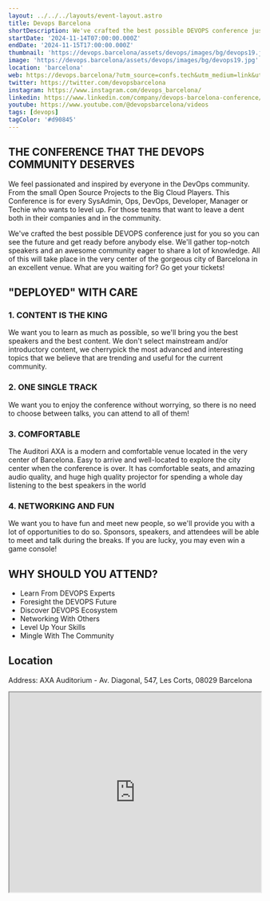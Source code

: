 ```yaml
---
layout: ../../../layouts/event-layout.astro
title: Devops Barcelona
shortDescription: We've crafted the best possible DEVOPS conference just for you so you can see the future and get ready before anybody else. We'll gather top-notch speakers and an awesome community eager to share a lot of knowledge. All of this will take place in the very center of the gorgeous city of Barcelona in an excellent venue. What are you waiting for? Go get your tickets!
startDate: '2024-11-14T07:00:00.000Z'
endDate: '2024-11-15T17:00:00.000Z'
thumbnail: 'https://devops.barcelona/assets/devops/images/bg/devops19.jpg'
image: 'https://devops.barcelona/assets/devops/images/bg/devops19.jpg'
location: 'barcelona'
web: https://devops.barcelona/?utm_source=confs.tech&utm_medium=link&utm_campaign=devops-barcelona-2024&utm_id=devops-barcelona-2024
twitter: https://twitter.com/devopsbarcelona
instagram: https://www.instagram.com/devops_barcelona/
linkedin: https://www.linkedin.com/company/devops-barcelona-conference/
youtube: https://www.youtube.com/@devopsbarcelona/videos
tags: [devops]
tagColor: '#d90845'
---
```


## THE CONFERENCE THAT THE DEVOPS COMMUNITY DESERVES

We feel passionated and inspired by everyone in the DevOps community. From the small Open Source Projects to the Big Cloud Players. This Conference is for every SysAdmin, Ops, DevOps, Developer, Manager or Techie who wants to level up. For those teams that want to leave a dent both in their companies and in the community.

We've crafted the best possible DEVOPS conference just for you so you can see the future and get ready before anybody else. We'll gather top-notch speakers and an awesome community eager to share a lot of knowledge. All of this will take place in the very center of the gorgeous city of Barcelona in an excellent venue. What are you waiting for? Go get your tickets!

## "DEPLOYED" WITH CARE

### 1. CONTENT IS THE KING

We want you to learn as much as possible, so we'll bring you the best speakers and the best content. We don't select mainstream and/or introductory content, we cherrypick the most advanced and interesting topics that we believe that are trending and useful for the current community.

### 2. ONE SINGLE TRACK

We want you to enjoy the conference without worrying, so there is no need to choose between talks, you can attend to all of them!

### 3. COMFORTABLE

The Auditori AXA is a modern and comfortable venue located in the very center of Barcelona. Easy to arrive and well-located to explore the city center when the conference is over. It has comfortable seats, and amazing audio quality, and huge high quality projector for spending a whole day listening to the best speakers in the world

### 4. NETWORKING AND FUN

We want you to have fun and meet new people, so we'll provide you with a lot of opportunities to do so. Sponsors, speakers, and attendees will be able to meet and talk during the breaks. If you are lucky, you may even win a game console!

## WHY SHOULD YOU ATTEND?

- Learn From DEVOPS Experts
- Foresight the DEVOPS Future
- Discover DEVOPS Ecosystem
- Networking With Others
- Level Up Your Skills
- Mingle With The Community

## Location

Address: AXA Auditorium - Av. Diagonal, 547, Les Corts, 08029 Barcelona

<iframe
  style="width: 100%; height: 400px;"
  height="400"
  allowfullscreen=""
  loading="lazy"
  referrerpolicy="no-referrer-when-downgrade"
  src="https://www.google.com/maps/embed?pb=!1m18!1m12!1m3!1d2993.2919408208923!2d2.134472576801352!3d41.389465895865136!2m3!1f0!2f0!3f0!3m2!1i1024!2i768!4f13.1!3m3!1m2!1s0x12a4987ac0f65621%3A0x36a3465ffbcb3b7a!2sAuditorio%20Axa!5e0!3m2!1ses!2ses!4v1709187532883!5m2!1ses!2ses"
  aria-label="AXA Auditorium - Av. Diagonal, 547, Les Corts, 08029 Barcelona"
></iframe>
